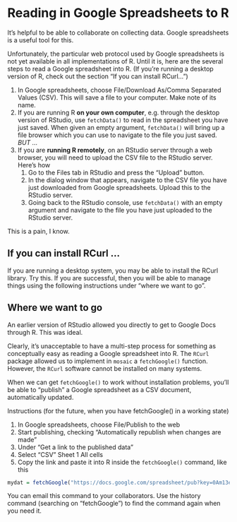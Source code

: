 Reading in Google Spreadsheets to R
========================================================

It's helpful to be able to collaborate on collecting data.  Google spreadsheets is a useful tool for this.

Unfortunately, the particular web protocol used by Google spreadsheets is not yet available in all implementations of R.  Until it is, here are the several steps to read a Google spreadsheet into R.  (If you're running a desktop version of R, check out the section "If you can install RCurl...")

1. In Google spreadsheets, choose File/Download As/Comma Separated Values (CSV).  This will save a file to your computer.  Make note of its name.
2. If you are running R **on your own computer**, e.g. through the desktop version of RStudio, use `fetchData()` to read in the spreadsheet you have just saved.  When given an empty argument, `fetchData()` will bring up a file browser which you can use to navigate to the file you just saved.  *BUT ...*
3. If you are **running R remotely**, on an RStudio server through a web browser, you will need to upload the CSV file to the RStudio server.  Here's how
    1. Go to the Files tab in RStudio and press the "Upload" button.
    2. In the dialog window that appears, navigate to the CSV file you have just downloaded from Google spreadsheets.  Upload this to the RStudio server.
    3. Going back to the RStudio console, use `fetchData()` with an empty argument and navigate to the file you have just uploaded to the RStudio server.
    
This is a pain, I know.

If you can install RCurl ...
----------------------------
If you are running a desktop system, you may be able to install the RCurl library.  Try this.  If you are successful, then you will be able to manage things using the following instructions under "where we want to go".

Where we want to go
-------------------

An earlier version of RStudio allowed you directly to get to Google Docs through R.  This was ideal.

Clearly, it's unacceptable to have a multi-step process for something as conceptually easy as reading a Google spreadsheet into R.  The `RCurl` package allowed us to implement in `mosaic` a `fetchGoogle()` function.  However, the `RCurl` software cannot be installed on many systems.  

When we can get `fetchGoogle()` to work without installation problems, you'll be able to "publish" a Google spreadsheet as a CSV document, automatically updated.  

Instructions (for the future, when you have fetchGoogle() in a working state)

1. In Google spreadsheets, choose File/Publish to the web
2. Start publishing, checking "Automatically republish when changes are made"
3. Under "Get a link to the published data"
4. Select "CSV" Sheet 1 All cells
5. Copy the link and paste it into R inside the `fetchGoogle()` command, like this
```r
mydat = fetchGoogle("https://docs.google.com/spreadsheet/pub?key=0Am13enSalO74dEtyWGxpWWFsN3Z0OUlZNG5xYmRVWWc&single=true&gid=0&output=csv")
```

You can email this command to your collaborators.  Use the history command (searching on "fetchGoogle") to find the command again when you need it.